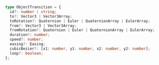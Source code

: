 ```ts
type ObjectTransition = {
  id?: number | string;
  to?: Vector3 | Vector3Array;
  toRotation?: Quaternion | Euler | QuaternionArray | EulerArray;
  from?: Vector3 | Vector3Array;
  fromRotation?: Quaternion | Euler | QuaternionArray | EulerArray;
  duration?: number;
  speed?: number;
  easing?: Easing;
  cubicBezier?: [x1: number, y1: number, x2: number, y2: number];
  loop?: boolean;
};
```
